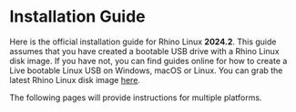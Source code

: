 # Installation Guide

Here is the official installation guide for Rhino Linux **2024.2**. This guide assumes that you have created a bootable USB drive with a Rhino Linux disk image. If you have not, you can find guides online for how to create a Live bootable Linux USB on Windows, macOS or Linux. You can grab the latest Rhino Linux disk image [here](https://rhinolinux.org/download).

The following pages will provide instructions for multiple platforms.
